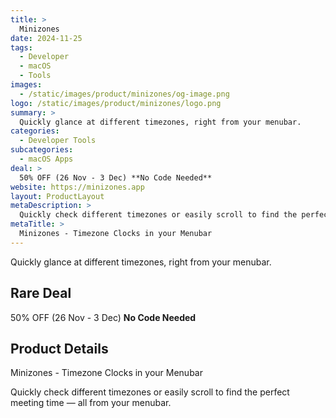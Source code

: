 ```yaml
---
title: >
  Minizones
date: 2024-11-25
tags:
  - Developer
  - macOS
  - Tools
images:
  - /static/images/product/minizones/og-image.png
logo: /static/images/product/minizones/logo.png
summary: >
  Quickly glance at different timezones, right from your menubar.
categories:
  - Developer Tools
subcategories:
  - macOS Apps
deal: >
  50% OFF (26 Nov - 3 Dec) **No Code Needed**
website: https://minizones.app
layout: ProductLayout
metaDescription: >
  Quickly check different timezones or easily scroll to find the perfect meeting time — all from your menubar.
metaTitle: >
  Minizones - Timezone Clocks in your Menubar
---
```

Quickly glance at different timezones, right from your menubar.

## Rare Deal

50% OFF (26 Nov - 3 Dec) **No Code Needed**

## Product Details
Minizones - Timezone Clocks in your Menubar

Quickly check different timezones or easily scroll to find the perfect meeting time — all from your menubar.
